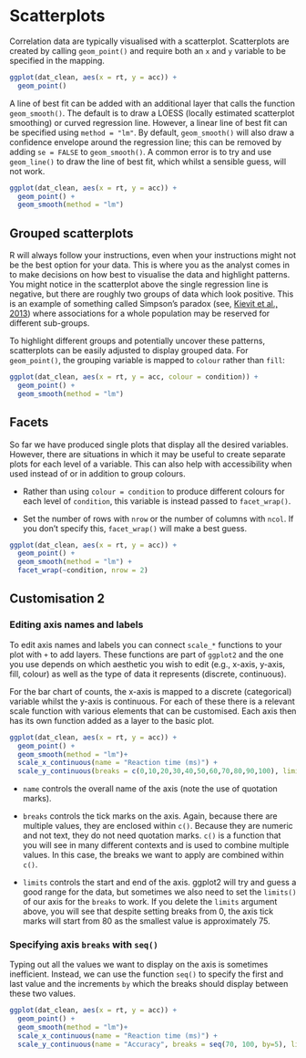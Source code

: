 # Scatterplots

Correlation data are typically visualised with a scatterplot. Scatterplots are created by calling `geom_point()` and require both an `x` and `y` variable to be specified in the mapping.

```r
ggplot(dat_clean, aes(x = rt, y = acc)) +
  geom_point()
```

A line of best fit can be added with an additional layer that calls the function `geom_smooth()`. The default is to draw a LOESS (locally estimated scatterplot smoothing) or curved regression line. However, a linear line of best fit can be specified using `method = "lm"`. By default, `geom_smooth()` will also draw a confidence envelope around the regression line; this can be removed by adding `se = FALSE` to `geom_smooth()`. A common error is to try and use `geom_line()` to draw the line of best fit, which whilst a sensible guess, will not work.

```r
ggplot(dat_clean, aes(x = rt, y = acc)) +
  geom_point() +
  geom_smooth(method = "lm")
```

## Grouped scatterplots

R will always follow your instructions, even when your instructions might not be the best option for your data. This is where you as the analyst comes in to make decisions on how best to visualise the data and highlight patterns. You might notice in the scatterplot above the single regression line is negative, but there are roughly two groups of data which look positive. This is an example of something called Simpson's paradox (see, [Kievit et al., 2013](https://www.frontiersin.org/articles/10.3389/fpsyg.2013.00513/full)) where associations for a whole population may be reserved for different sub-groups. 

To highlight different groups and potentially uncover these patterns, scatterplots can be easily adjusted to display grouped data. For `geom_point()`, the grouping variable is mapped to `colour` rather than `fill`:

```r
ggplot(dat_clean, aes(x = rt, y = acc, colour = condition)) +
  geom_point() +
  geom_smooth(method = "lm")

```

## Facets

So far we have produced single plots that display all the desired variables. However, there are situations in which it may be useful to create separate plots for each level of a variable. This can also help with accessibility when used instead of or in addition to group colours.

-   Rather than using `colour = condition` to produce different colours for each level of `condition`, this variable is instead passed to `facet_wrap()`.

-   Set the number of rows with `nrow` or the number of columns with `ncol`. If you don't specify this, `facet_wrap()` will make a best guess.

```r
ggplot(dat_clean, aes(x = rt, y = acc)) +
  geom_point() +
  geom_smooth(method = "lm") +
  facet_wrap(~condition, nrow = 2)
```

## Customisation 2

### Editing axis names and labels

To edit axis names and labels you can connect `scale_*` functions to your plot with `+` to add layers. These functions are part of `ggplot2` and the one you use depends on which aesthetic you wish to edit (e.g., x-axis, y-axis, fill, colour) as well as the type of data it represents (discrete, continuous).

For the bar chart of counts, the x-axis is mapped to a discrete (categorical) variable whilst the y-axis is continuous. For each of these there is a relevant scale function with various elements that can be customised. Each axis then has its own function added as a layer to the basic plot. 

```r
ggplot(dat_clean, aes(x = rt, y = acc)) +
  geom_point() +
  geom_smooth(method = "lm")+
  scale_x_continuous(name = "Reaction time (ms)") +
  scale_y_continuous(breaks = c(0,10,20,30,40,50,60,70,80,90,100), limits= c(0, 100))
```

-   `name` controls the overall name of the axis (note the use of quotation marks).

-   `breaks` controls the tick marks on the axis. Again, because there are multiple values, they are enclosed within `c()`. Because they are numeric and not text, they do not need quotation marks. `c()` is a function that you will see in many different contexts and is used to combine multiple values. In this case, the breaks we want to apply are combined within `c()`. 

-   `limits` controls the start and end of the axis. ggplot2 will try and guess a good range for the data, but sometimes we also need to set the `limits()` of our axis for the `breaks` to work. If you delete the `limits` argument above, you will see that despite setting breaks from 0, the axis tick marks will start from 80 as the smallest value is approximately 75. 

### Specifying axis `breaks` with `seq()`

Typing out all the values we want to display on the axis is sometimes inefficient. Instead, we can use the function `seq()` to specify the first and last value and the increments `by` which the breaks should display between these two values.

```r
ggplot(dat_clean, aes(x = rt, y = acc)) +
  geom_point() +
  geom_smooth(method = "lm")+
  scale_x_continuous(name = "Reaction time (ms)") +
  scale_y_continuous(name = "Accuracy", breaks = seq(70, 100, by=5), limits= c(70,100))
```
